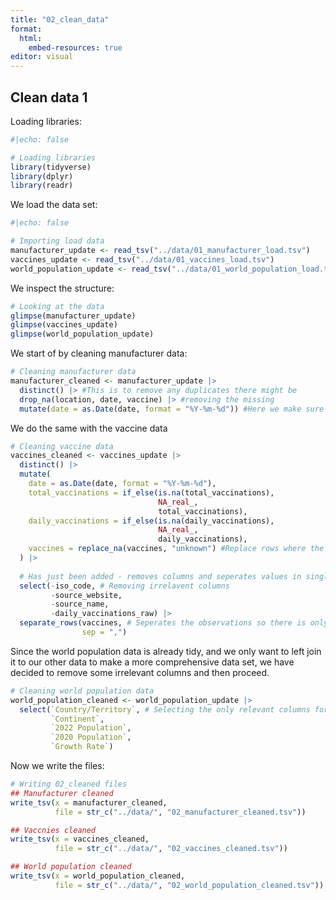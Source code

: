 ```yaml
---
title: "02_clean_data"
format:
  html:
    embed-resources: true
editor: visual
---
```


## Clean data 1

Loading libraries:

```r
#|echo: false

# Loading libraries 
library(tidyverse)
library(dplyr)
library(readr)
```

We load the data set:

```r
#|echo: false

# Importing load data
manufacturer_update <- read_tsv("../data/01_manufacturer_load.tsv")
vaccines_update <- read_tsv("../data/01_vaccines_load.tsv")
world_population_update <- read_tsv("../data/01_world_population_load.tsv")
```

We inspect the structure:

```r
# Looking at the data 
glimpse(manufacturer_update)
glimpse(vaccines_update)
glimpse(world_population_update)
```

We start of by cleaning manufacturer data:

```r
# Cleaning manufacturer data 
manufacturer_cleaned <- manufacturer_update |>
  distinct() |> #This is to remove any duplicates there might be
  drop_na(location, date, vaccine) |> #removing the missing
  mutate(date = as.Date(date, format = "%Y-%m-%d")) #Here we make sure the dates are in the corret format

```

We do the same with the vaccine data

```r
# Cleaning vaccine data 
vaccines_cleaned <- vaccines_update |> 
  distinct() |> 
  mutate(
    date = as.Date(date, format = "%Y-%m-%d"),
    total_vaccinations = if_else(is.na(total_vaccinations), 
                                 NA_real_, 
                                 total_vaccinations),
    daily_vaccinations = if_else(is.na(daily_vaccinations),
                                 NA_real_,
                                 daily_vaccinations),
    vaccines = replace_na(vaccines, "unknown") #Replace rows where the vaccines are missing with unknown, so it doesn't get grouped with the numeric NA
  ) |>
  
  # Has just been added - removes columns and seperates values in single cell
  select(-iso_code, # Removing irrelavent columns
         -source_website,
         -source_name,
         -daily_vaccinations_raw) |> 
  separate_rows(vaccines, # Seperates the observations so there is only 1 value pr cell
                sep = ",")
```

Since the world population data is already tidy, and we only want to left join it to our other data to make a more comprehensive data set, we have decided to remove some irrelevant columns and then proceed.

```r
# Cleaning world population data 
world_population_cleaned <- world_population_update |> 
  select(`Country/Territory`, # Selecting the only relevant columns form the data
         `Continent`,
         `2022 Population`,
         `2020 Population`,
         `Growth Rate`)
```

Now we write the files:

```r
# Writing 02_cleaned files
## Manufacturer cleaned
write_tsv(x = manufacturer_cleaned,
          file = str_c("../data/", "02_manufacturer_cleaned.tsv"))

## Vaccnies cleaned
write_tsv(x = vaccines_cleaned,
          file = str_c("../data/", "02_vaccines_cleaned.tsv"))

## World population cleaned
write_tsv(x = world_population_cleaned,
          file = str_c("../data/", "02_world_population_cleaned.tsv"))
```
